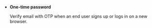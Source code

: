 - **One-time password**

    Verify email with OTP when an end user signs up or logs in on a new browser.
